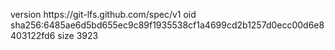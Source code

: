 version https://git-lfs.github.com/spec/v1
oid sha256:6485ae6d5bd655ec9c89f1935538cf1a4699cd2b1257d0ecc00d6e8403122fd6
size 3923
